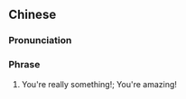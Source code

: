 ==Chinese==
{{zh-forms}}

===Pronunciation===
{{zh-pron
|m=zhēn yǒu nǐ de
|cat=ph
}}

===Phrase===
{{zh-phrase}}

# {{lb|zh|colloquial}} You're really something!; You're amazing!